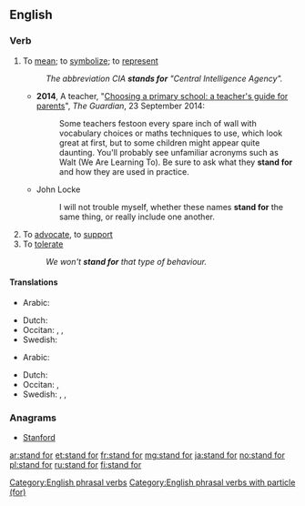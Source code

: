 ==English==

===Verb===
{{en-verb|stands for|standing for|stood for}}

# {{lb|en|idiomatic}} To [[mean]]; to [[symbolize]]; to [[represent]]
#: ''The abbreviation CIA '''stands for''' "Central Intelligence Agency".''
#* '''2014''', A teacher, "[http://www.theguardian.com/education/2014/sep/23/choosing-primary-school-guide-teachers-guide-for-parents Choosing a primary school: a teacher's guide for parents]", ''The Guardian'', 23 September 2014:
#*: Some teachers festoon every spare inch of wall with vocabulary choices or maths techniques to use, which look great at first, but to some children might appear quite daunting. You'll probably see unfamiliar acronyms such as Walt (We Are Learning To). Be sure to ask what they '''stand for''' and how they are used in practice.
#* John Locke
#*: I will not trouble myself, whether these names '''stand for''' the same thing, or really include one another.
# To [[advocate]], to [[support]]
# To [[tolerate]]
#: ''We won't '''stand for''' that type of behaviour.''

====Translations====
{{trans-top|to mean, symbolize or represent}}
* Arabic: {{t|ar|إِسْتَنَدَ}}
{{trans-mid}}
* Dutch: {{t|nl|staan voor}}
* Occitan: {{t|oc|representar}}, {{t|oc|simbolizar}}, {{t|oc|significar}}
* Swedish: {{t+|sv|stå för}}
{{trans-bottom}}

{{trans-top|to advocate or support}}
* Arabic: {{t|ar|سَانَدَ}}
{{trans-mid}}
* Dutch: {{t+|nl|voorstaan}}
* Occitan: {{t+|oc|sosténer}}, {{t+|oc|defendre}}
* Swedish: {{t+|sv|stå för}}, {{t+|sv|stödja}}, {{t+|sv|förespråka}}
{{trans-bottom}}

===Anagrams===
* [[Stanford#English|Stanford]]

[[Category:English phrasal verbs]]
[[Category:English phrasal verbs with particle (for)]]

[[ar:stand for]]
[[et:stand for]]
[[fr:stand for]]
[[mg:stand for]]
[[ja:stand for]]
[[no:stand for]]
[[pl:stand for]]
[[ru:stand for]]
[[fi:stand for]]